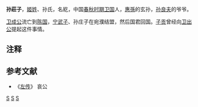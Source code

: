 {{模板:Infobox 先秦人物
|名称= 孫莊子
|图像=
|图说=
|姓=[[姬姓|姬]]
|氏=孙
|名=紇
|字=
|别名=
|别字=
|谥号=莊
|时代=春秋时期
|国家=[[卫国|卫]] 
|身份=
|出生=
|逝世=
|在位=
|父=[[孫昭子|孫昭子]]
|母=
|正妻=
|妾=
|子女=
|太子=孙宣子
}}
'''孙莊子'''，[[姬姓|姬姓]]、孙氏，名紇，中国[[春秋时期|春秋时期]][[卫国|卫国]]人，[[惠孫|惠孫]]的玄孙，[[孙良夫|孙良夫]]的爷爷。

[[卫成公|卫成公]]流亡到[[陈国|陈国]]，[[宁武子|宁武子]]、孙庄子在宛濮结盟，然后国君回国。[[子贡|子贡]]曾经向[[卫出公|卫出公]]提起这件事情{{noteTag|1=《春秋左传·哀公二十六年》<br>《新唐书·宰相世系表三》： 孙氏出自姬姓。衛康叔八世孫武公和生公子惠孫，惠孫生耳，為衛上卿，食采於戚，生武仲乙，以王父字為氏。乙生昭子炎，炎生莊子紇，紇生宣子，生桓子良夫，良夫生文子林父生嘉，世居汲郡。晉有孫登，即其裔也。}}。
== 注释 ==
<div class="references-small">
{{NoteFoot}}
</div>

==参考文献==
*《[[左传|左传]]》 哀公

[[Category:卫国官员|S]]
[[Category:春秋军事人物|S]]
[[Category:春秋政治人物|S]]